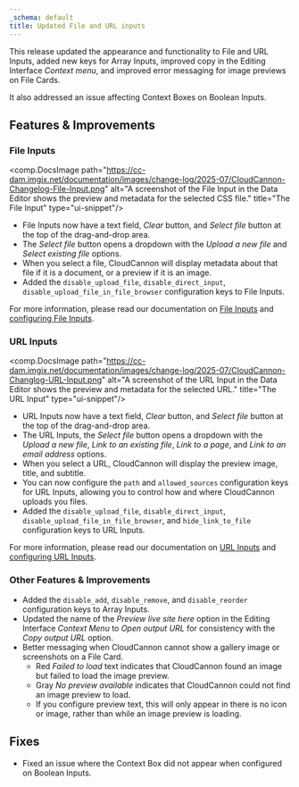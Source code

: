 ```yaml
---
_schema: default
title: Updated File and URL inputs
---
```

This release updated the appearance and functionality to File and URL Inputs, added new keys for Array Inputs, improved copy in the Editing Interface *Context menu*, and improved error messaging for image previews on File Cards.

It also addressed an issue affecting Context Boxes on Boolean Inputs.

## Features & Improvements

### File Inputs

<comp.DocsImage path="https://cc-dam.imgix.net/documentation/images/change-log/2025-07/CloudCannon-Changelog-File-Input.png" alt="A screenshot of the File Input in the Data Editor shows the preview and metadata for the selected CSS file." title="The File Input" type="ui-snippet"/>

* File Inputs now have a text field, *Clear* button, and *Select file* button at the top of the drag-and-drop area.
* The *Select file* button opens a dropdown with the *Upload a new file* and *Select existing file* options.
* When you select a file, CloudCannon will display metadata about that file if it is a document, or a preview if it is an image.
* Added the `disable_upload_file`, `disable_direct_input`, `disable_upload_file_in_file_browser` configuration keys to File Inputs.

For more information, please read our documentation on [File Inputs](/documentation/articles/what-is-a-file-input/) and [configuring File Inputs](/documentation/articles/configure-a-file-input/).

### URL Inputs

<comp.DocsImage path="https://cc-dam.imgix.net/documentation/images/change-log/2025-07/CloudCannon-Changlog-URL-Input.png" alt="A screenshot of the URL Input in the Data Editor shows the preview and metadata for the selected URL." title="The URL Input" type="ui-snippet"/>

* URL Inputs now have a text field, *Clear* button, and *Select file* button at the top of the drag-and-drop area.
* The URL Inputs, the *Select file* button opens a dropdown with the *Upload a new file*, *Link to an existing file*, *Link to a page*, and *Link to an email address* options.
* When you select a URL, CloudCannon will display the preview image, title, and subtitle.
* You can now configure the `path` and `allowed_sources` configuration keys for URL Inputs, allowing you to control how and where CloudCannon uploads you files.
* Added the `disable_upload_file`,  `disable_direct_input`, `disable_upload_file_in_file_browser`, and `hide_link_to_file` configuration keys to URL Inputs.

For more information, please read our documentation on [URL Inputs](/documentation/articles/what-is-a-url-input/) and [configuring URL Inputs](/documentation/articles/configure-a-url-input/).

### Other Features & Improvements

* Added the `disable_add`, `disable_remove`, and `disable_reorder` configuration keys to Array Inputs.
* Updated the name of the *Preview live site here* option in the Editing Interface *Context Menu* to *Open output URL* for consistency with the *Copy output URL* option.
* Better messaging when CloudCannon cannot show a gallery image or screenshots on a File Card.
  * Red *Failed to load* text indicates that CloudCannon found an image but failed to load the image preview.
  * Gray *No preview available* indicates that CloudCannon could not find an image preview to load.
  * If you configure preview text, this will only appear in there is no icon or image, rather than while an image preview is loading.

## Fixes

* Fixed an issue where the Context Box did not appear when configured on Boolean Inputs.
